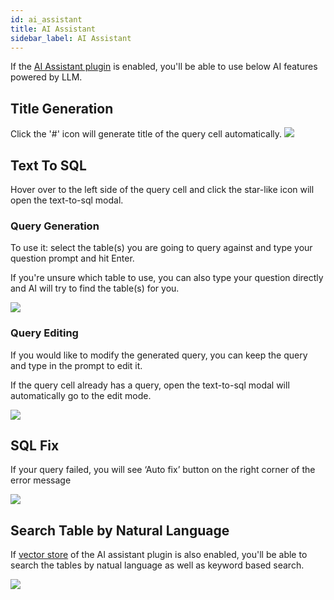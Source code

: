 ```yaml
---
id: ai_assistant
title: AI Assistant
sidebar_label: AI Assistant
---
```


If the [AI Assistant plugin](../integrations/add_ai_assistant.mdx) is enabled, you'll be able to use below AI features powered by LLM.

## Title Generation

Click the '#' icon will generate title of the query cell automatically.
![](/img/user_guide/title_generation.gif)

## Text To SQL

Hover over to the left side of the query cell and click the star-like icon will open the text-to-sql modal.

### Query Generation

To use it: select the table(s) you are going to query against and type your question prompt and hit Enter.

If you're unsure which table to use, you can also type your question directly and AI will try to find the table(s) for you.

![](/img/user_guide/text_to_sql.gif)

### Query Editing

If you would like to modify the generated query, you can keep the query and type in the prompt to edit it.

If the query cell already has a query, open the text-to-sql modal will automatically go to the edit mode.

![](/img/user_guide/text_to_sql_edit.gif)

## SQL Fix

If your query failed, you will see ‘Auto fix’ button on the right corner of the error message

![](/img/user_guide/sql_fix.gif)

## Search Table by Natural Language

If [vector store](../integrations/add_ai_assistant.mdx#vector-store) of the AI assistant plugin is also enabled, you'll be able to search the tables by natual language as well as keyword based search.

![](/img/user_guide/table_vector_search.png)
